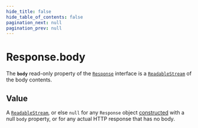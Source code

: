 ```yaml
---
hide_title: false
hide_table_of_contents: false
pagination_next: null
pagination_prev: null
---
```

# Response.body

The **`body`** read-only property of the [`Response`](../../../globals/Response/Response.md) interface is a [`ReadableStream`](../../../globals/ReadableStream/ReadableStream.md) of the body contents.

## Value

A [`ReadableStream`](../../../globals/ReadableStream/ReadableStream.md), or else `null` for any `Response` object [constructed](../../../globals/Response/Response.md) with a null `body` property, or for any actual HTTP response that has no body.

